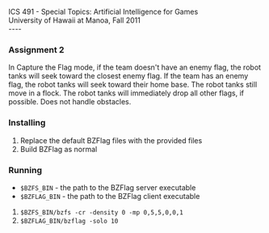 ICS 491 - Special Topics: Artificial Intelligence for Games<br>
University of Hawaii at Manoa, Fall 2011<br>
----
=== Assignment 2 ===
In Capture the Flag mode, if the team doesn't have an enemy flag, the robot tanks will seek toward the closest enemy flag.  If the team has an enemy flag, the robot tanks will seek toward their home base.  The robot tanks still move in a flock.  The robot tanks will immediately drop all other flags, if possible.  Does not handle obstacles.

=== Installing ===
# Replace the default BZFlag files with the provided files
# Build BZFlag as normal

=== Running ===
* <code>$BZFS_BIN</code> - the path to the BZFlag server executable
* <code>$BZFLAG_BIN</code> - the path to the BZFlag client executable
# <code>$BZFS_BIN/bzfs -cr -density 0 -mp 0,5,5,0,0,1</code>
# <code>$BZFLAG_BIN/bzflag -solo 10</code>
